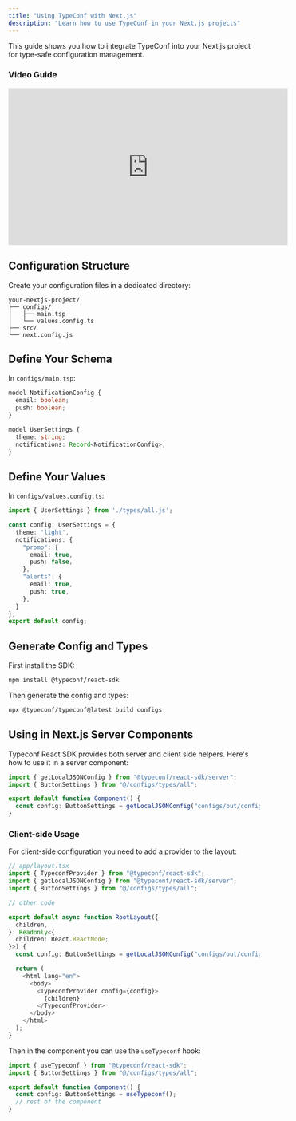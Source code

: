 ```yaml
---
title: "Using TypeConf with Next.js"
description: "Learn how to use TypeConf in your Next.js projects"
---
```


This guide shows you how to integrate TypeConf into your Next.js project for
type-safe configuration management.

### Video Guide

<iframe width="560" height="315" src="https://www.youtube.com/embed/y2V4aaTb4c0?si=roWc2CEuBsrJUteK" title="YouTube video player" frameborder="0" allow="accelerometer; autoplay; clipboard-write; encrypted-media; gyroscope; picture-in-picture; web-share" referrerpolicy="strict-origin-when-cross-origin" allowfullscreen></iframe>

## Configuration Structure

Create your configuration files in a dedicated directory:

```
your-nextjs-project/
├── configs/
│   ├── main.tsp
│   └── values.config.ts
├── src/
└── next.config.js
```

## Define Your Schema

In `configs/main.tsp`:

```typescript
model NotificationConfig {
  email: boolean;
  push: boolean;
}

model UserSettings {
  theme: string;
  notifications: Record<NotificationConfig>;
}
```

## Define Your Values

In `configs/values.config.ts`:

```typescript
import { UserSettings } from './types/all.js';

const config: UserSettings = {
  theme: 'light',
  notifications: {
    "promo": {
      email: true,
      push: false,
    },
    "alerts": {
      email: true,
      push: true,
    },
  }
};
export default config;
```

## Generate Config and Types

First install the SDK:
```bash
npm install @typeconf/react-sdk
```

Then generate the config and types:
```bash
npx @typeconf/typeconf@latest build configs
```

## Using in Next.js Server Components

Typeconf React SDK provides both server and client side helpers.
Here's how to use it in a server component:

```typescript
import { getLocalJSONConfig } from "@typeconf/react-sdk/server";
import { ButtonSettings } from "@/configs/types/all";

export default function Component() {
  const config: ButtonSettings = getLocalJSONConfig("configs/out/configs.json");
}
```

### Client-side Usage

For client-side configuration you need to add a provider to the layout:
```typescript
// app/layout.tsx
import { TypeconfProvider } from "@typeconf/react-sdk";
import { getLocalJSONConfig } from "@typeconf/react-sdk/server";
import { ButtonSettings } from "@/configs/types/all";

// other code

export default async function RootLayout({
  children,
}: Readonly<{
  children: React.ReactNode;
}>) {
  const config: ButtonSettings = getLocalJSONConfig("configs/out/configs.json");

  return (
    <html lang="en">
      <body>
        <TypeconfProvider config={config}>
          {children}
        </TypeconfProvider>
      </body>
    </html>
  );
}
```

Then in the component you can use the `useTypeconf` hook:
```typescript
import { useTypeconf } from "@typeconf/react-sdk";
import { ButtonSettings } from "@/configs/types/all";

export default function Component() {
  const config: ButtonSettings = useTypeconf();
  // rest of the component
}
```

